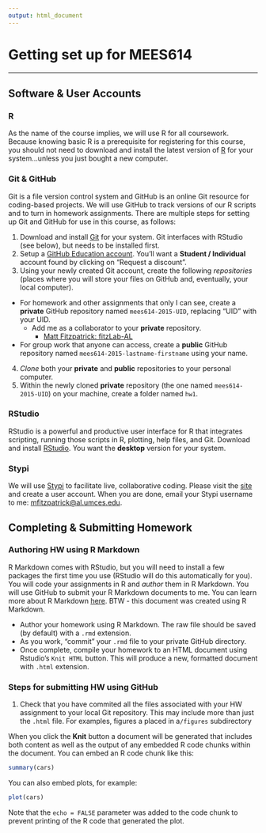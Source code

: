 ```yaml
---
output: html_document
---
```


Getting set up for MEES614  
========================================================
***

## Software & User Accounts

### R

As the name of the course implies, we will use R for all coursework. Because knowing basic R is a prerequisite for registering for this course, you should not need to download and install the latest version of [R](http://cran.r-project.org/) for your system...unless you just bought a new computer. 

### Git & GitHub

Git is a file version control system and GitHub is an online Git resource for coding-based projects. We will use GitHub to track versions of our R scripts and to turn in homework assignments. There are multiple steps for setting up Git and GitHub for use in this course, as follows:

1. Download and install [Git](http://git-scm.com/) for your system. Git interfaces with RStudio (see below), but needs to be installed first.
2. Setup a [GitHub Education account](https://education.github.com/). You'll want a **Student / Individual** account found by clicking on "Request a discount".
3. Using your newly created Git account, create the following *repositories* (places where you will store your files on GitHub and, eventually, your local computer).
  + For homework and other assignments that only I can see, create a **private** GitHub repository named `mees614-2015-UID`, replacing "UID" with your UID.
      + Add me as a collaborator to your **private** repository.
        + [Matt Fitzpatrick: fitzLab-AL](https://github.com/fitzLab-AL)
  + For group work that anyone can access, create a **public** GitHub repository named `mees614-2015-lastname-firstname` using your name.
4. *Clone* both your **private** and **public** repositories to your personal computer.
5. Within the newly cloned **private** repository (the one named `mees614-2015-UID`) on your machine, create a folder named `hw1`.

### RStudio

RStudio is a powerful and productive user interface for R that integrates scripting, running those scripts in R, plotting, help files, and Git. Download and install [RStudio](http://www.rstudio.com/). You want the **desktop** version for your system.

### Stypi

We will use [Stypi](https://code.stypi.com) to facilitate live, collaborative coding. Please visit the [site](https://code.stypi.com) and create a user account. When you are done, email your Stypi username to me: <mfitzpatrick@al.umces.edu>. 

## Completing & Submitting Homework

### Authoring HW using R Markdown

R Markdown comes with RStudio, but you will need to install a few packages the first time you use (RStudio will do this automatically for you). You will code your assignments in R and *author* them in R Markdown. You will use GitHub to submit your R Markdown documents to me. You can learn more about R Markdown [here](http://rmarkdown.rstudio.com/). BTW - this document was created using R Markdown.

* Author your homework using R Markdown. The raw file should be saved (by default) with a `.rmd` extension.
* As you work, "commit" your `.rmd` file to your private GitHub directory.
* Once complete, compile your homework to an HTML document using Rstudio's `Knit HTML` button. This will produce a new, formatted document with `.html` extension.

### Steps for submitting HW using GitHub

1. Check that you have commited all the files associated with your HW assignment to your local Git repository. This may include more than just the `.html` file. For examples, figures a placed in a`/figures` subdirectory






When you click the **Knit** button a document will be generated that includes both content as well as the output of any embedded R code chunks within the document. You can embed an R code chunk like this:

```r
summary(cars)
```

You can also embed plots, for example:

```r
plot(cars)
```

Note that the `echo = FALSE` parameter was added to the code chunk to prevent printing of the R code that generated the plot.
